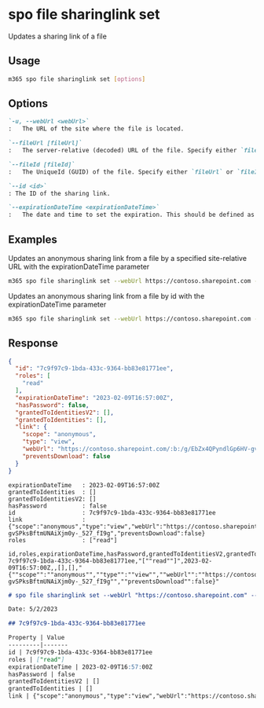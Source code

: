 
# spo file sharinglink set

Updates a sharing link of a file

## Usage

```sh
m365 spo file sharinglink set [options]
```

## Options

```md defintion-list
`-u, --webUrl <webUrl>`
:	The URL of the site where the file is located.

`--fileUrl [fileUrl]`
:	The server-relative (decoded) URL of the file. Specify either `fileUrl` or `fileId` but not both.

`--fileId [fileId]`
:	The UniqueId (GUID) of the file. Specify either `fileUrl` or `fileId` but not both.

`--id <id>`
: The ID of the sharing link.

`--expirationDateTime <expirationDateTime>`
:	The date and time to set the expiration. This should be defined as a valid ISO 8601 string. This options only works for anonymous links.
```

<Global />

## Examples

Updates an anonymous sharing link from a file by a specified site-relative URL with the expirationDateTime parameter

```sh
m365 spo file sharinglink set --webUrl https://contoso.sharepoint.com --fileUrl "/sites/demo/Shared Documents/Document.docx" --id 7c9f97c9-1bda-433c-9364-bb83e81771ee --expirationDateTime "2023-01-09T16:57:00.000Z"
```

Updates an anonymous sharing link from a file by id with the expirationDateTime parameter

```sh
m365 spo file sharinglink set --webUrl https://contoso.sharepoint.com --fileId daebb04b-a773-4baa-b1d1-3625418e3234 --id 7c9f97c9-1bda-433c-9364-bb83e81771ee --expirationDateTime "2023-01-09T16:57:00.000Z"
```

## Response

<Tabs>
  <TabItem value="json" label="JSON">

  ```json
  {
    "id": "7c9f97c9-1bda-433c-9364-bb83e81771ee",
    "roles": [
      "read"
    ],
    "expirationDateTime": "2023-02-09T16:57:00Z",
    "hasPassword": false,
    "grantedToIdentitiesV2": [],
    "grantedToIdentities": [],
    "link": {
      "scope": "anonymous",
      "type": "view",
      "webUrl": "https://contoso.sharepoint.com/:b:/g/EbZx4QPyndlGp6HV-gvSPksBftmUNAiXjm0y-_527_fI9g",
      "preventsDownload": false
    }
  }
  ```

  </TabItem>
  <TabItem value="text" label="Text">

  ```text
  expirationDateTime   : 2023-02-09T16:57:00Z
  grantedToIdentities  : []
  grantedToIdentitiesV2: []
  hasPassword          : false
  id                   : 7c9f97c9-1bda-433c-9364-bb83e81771ee
  link                 : {"scope":"anonymous","type":"view","webUrl":"https://contoso.sharepoint.com/:b:/g/EbZx4QPyndlGp6HV-gvSPksBftmUNAiXjm0y-_527_fI9g","preventsDownload":false}
  roles                : ["read"]
  ```

  </TabItem>
  <TabItem value="csv" label="CSV">

  ```csv
  id,roles,expirationDateTime,hasPassword,grantedToIdentitiesV2,grantedToIdentities,link
  7c9f97c9-1bda-433c-9364-bb83e81771ee,"[""read""]",2023-02-09T16:57:00Z,,[],[],"{""scope"":""anonymous"",""type"":""view"",""webUrl"":""https://contoso.sharepoint.com/:b:/g/EbZx4QPyndlGp6HV-gvSPksBftmUNAiXjm0y-_527_fI9g"",""preventsDownload"":false}"
  ```

  </TabItem>
  <TabItem value="md" label="Markdown">

  ```md
  # spo file sharinglink set --webUrl "https://contoso.sharepoint.com" --fileUrl "/sites/demo/Shared Documents/Document.docx" --expirationDateTime "2023-02-09T16:57:00.000Z" --id "7c9f97c9-1bda-433c-9364-bb83e81771ee"

  Date: 5/2/2023

  ## 7c9f97c9-1bda-433c-9364-bb83e81771ee

  Property | Value
  ---------|-------
  id | 7c9f97c9-1bda-433c-9364-bb83e81771ee
  roles | ["read"]
  expirationDateTime | 2023-02-09T16:57:00Z
  hasPassword | false
  grantedToIdentitiesV2 | []
  grantedToIdentities | []
  link | {"scope":"anonymous","type":"view","webUrl":"https://contoso.sharepoint.com/:b:/g/EbZx4QPyndlGp6HV-gvSPksBftmUNAiXjm0y-\_527\_fI9g","preventsDownload":false}
  ```

  </TabItem>
</Tabs>
